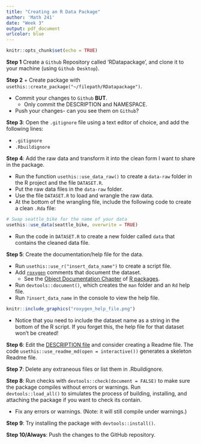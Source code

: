 ```yaml
---
title: "Creating an R Data Package"
author: 'Math 241'
date: "Week 3"
output: pdf_document
urlcolor: blue
---
```


```r
knitr::opts_chunk$set(echo = TRUE)
```

**Step 1** Create a `Github` Repository called 'RDatapackage', and clone it to your machine (using `Github Desktop`).  

**Step 2**
+ Create package with `usethis::create_package("~/filepath/RDatapackage")`.

+ Commit your changes to `Github` **BUT**.
    + Only commit the DESCRIPTION and NAMESPACE.
+ Push your changes- can you see them on `Github`?

**Step 3**: Open the `.gitignore` file using a text editor of choice, and add the following lines:

- `.gitignore`
- `.Rbuildignore`


**Step 4**: Add the raw data and transform it into the clean form I want to share in the package.

- Run the function `usethis::use_data_raw()` to create a `data-raw` folder in the R project and the file `DATASET.R`.
- Put the raw data files in the `data-raw` folder.
- Use the file `DATASET.R` to load and wrangle the raw data.
- At the bottom of the wrangling file, include the following code to create a clean `.Rda` file:

```r
# Swap seattle_bike for the name of your data
usethis::use_data(seattle_bike, overwrite = TRUE)
```

- Run the code in `DATASET.R` to create a new folder called `data` that contains the cleaned data file.


**Step 5**: Create the documentation/help file for the data.

-  Run `usethis::use_r("insert_data_name")` to create a script file.
- Add [`roxygen`](https://cran.r-project.org/web/packages/roxygen2/index.html) comments that document the dataset. 
    + See the [Object Documentation Chapter](http://r-pkgs.had.co.nz/man.html) of [R packages](http://r-pkgs.had.co.nz/).
- Run `devtools::document()`, which creates the `man` folder and an `Rd` help file.
- Run `?insert_data_name` in the console to view the help file.  

```r
knitr::include_graphics("roxygen_help_file.png")
```

- Notice that you need to include the dataset name as a string in the bottom of the R script.  If you forget this, the help file for that dataset won't be created!


**Step 6**: Edit the [DESCRIPTION file](http://r-pkgs.had.co.nz/description.html) and consider creating a Readme file.  The code `usethis::use_readme_md(open = interactive())` generates a skeleton Readme file.  

**Step 7**: Delete any extraneous files or list them in .Rbuildignore.

**Step 8**: Run checks with `devtools::check(document = FALSE)` to make sure the package compiles without errors or warnings.  Run `devtools::load_all()` to simulates the process of building, installing, and attaching the package if you want to check its contain.

- Fix any errors or warnings.  (Note: it will still compile under warnings.)

**Step 9**: Try installing the package with `devtools::install()`.

**Step 10/Always**: Push the changes to the GitHub repository. 

